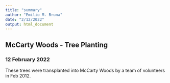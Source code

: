 ```yaml
---
title: "summary"
author: "Emilio M. Bruna"
date: "2/12/2022"
output: html_document
---
```


<!-- ```{r setup, include=FALSE} -->
<!-- knitr::opts_chunk$set(echo = TRUE) -->
<!-- library(tidyverse) -->
<!-- library(rmdformats) -->
<!-- library(kableExtra) -->
<!-- ``` -->

## McCarty Woods - Tree Planting 
### 12 February 2022

These trees were transplanted into McCarty Woods by a team of volunteers in Feb 2012.


<!-- ```{r trees, echo = FALSE,warning = FALSE, message=FALSE} -->
<!-- trees<-read_csv("./data_raw/mccarty_20221202.csv") %>%  -->
<!--   mutate(across(.cols = everything(), .fns = tolower)) %>%  -->
<!--   mutate(across(.cols = everything(), .fns = trimws)) %>%  -->
<!--   mutate(across(.cols = c(common_name:species), as.factor)) %>%  -->
<!--   mutate(across(.cols = c(stem_1:stem_3), as.numeric)) -->
<!-- trees$tag_number <- factor(trees$tag_number, ordered = TRUE) -->
<!-- list<-trees %>%  -->
<!--   select(common_name, genus,species) %>%  -->
<!--   group_by(common_name, genus,species) %>%  -->
<!--   summarize(count=n()) %>%  -->
<!--   arrange(desc(count)) -->
<!-- kbl(list) -->
<!-- ``` -->

